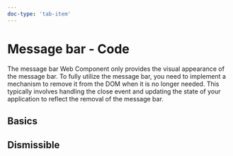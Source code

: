 ```yaml
---
doc-type: 'tab-item'
---
```


# Message bar - Code

The message bar Web Component only provides the visual appearance of the message bar.
To fully utilize the message bar, you need to implement a mechanism to remove it from the DOM when it is no longer needed.
This typically involves handling the close event and updating the state of your application to reflect the removal of the message bar.

## Basics

<MessageBarPlayground height="14rem" />

## Dismissible

<MessageBarRemovalPlayground height="14rem" />

<PropsApi />
